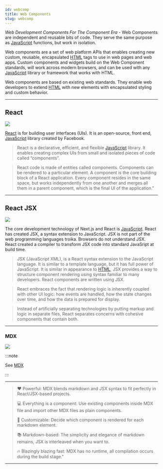 ```yaml
---
id: webcomp
title: Web Components
slug: webcomp
---
```


_Web Development Components For The Component Era_ - Web Components are independent and reusable bits of code. They serve the same purpose as [JavaScript](https://developer.mozilla.org/en-US/docs/Web/JavaScript) functions, but work in isolation.

Web  components are a set of web platform APIs that enables creating new custom, reusable, encapsulated [HTML](https://developer.mozilla.org/en-US/docs/Web/HTML) tags to use in web pages and web apps. Custom components and widgets build on the Web Component standards, will work across modern browsers, and can be used with any [JavaScript](https://developer.mozilla.org/en-US/docs/Web/JavaScript) library or framework that works with HTML.

Web components are based on existing web standards. They enable web developers to extend [HTML](https://developer.mozilla.org/en-US/docs/Web/HTML) with new elements with encapsulated styling and custom behavior.

---

## React


<img src="/img/reactLogo.png" height={120} width={100} />


[React](https://reactjs.org/) is for building user interfaces (UIs). It is an open-source, front end, [JavaScript](https://developer.mozilla.org/en-US/docs/Web/JavaScript) library created by Facebook.

> React is a declarative, efficient, and flexible [JavaScript](https://developer.mozilla.org/en-US/docs/Web/JavaScript) library. It enables creating complex UIs from small and isolated pieces of code called “components”.

> React code is made of entities called components. Components can be rendered to a particular element. A component is the core building block of a React application. Every component resides in the same space, but works independently from one another and merges all them in a parent component, which is the final UI of the application."

---

## React JSX

<img src="/img/jsxlogo.png" height={100} width={100} />

The core development technology of Next.js and React is [JavaScript](https://developer.mozilla.org/en-US/docs/Web/JavaScript). React has created JSX, a syntax extension to JavaScript. JSX is not part of the web programming languages troika. Browsers do not understand JSX. React created a compiler to transform JSX code into standard JavaSript
at build time.

> JSX (JavaScript XML), is a React syntax extension to the JavaScript language. It is similar to a template language, but it has full power of JavaScript. It is similar in appearance to [HTML](https://developer.mozilla.org/en-US/docs/Web/HTML), JSX provides a way to structure component rendering using syntax familiar to many developers. React components are written using JSX.

> React embraces the fact that rendering logic is inherently coupled with other UI logic: how events are handled, how the state changes over time, and how the data is prepared for display.

> Instead of artificially separating technologies by putting markup and logic in separate files, React separates concerns with cohesive components that contain both.

---

### MDX

<img src="/img/mdxLogo.png" height={100} width={200} />

:::note

See [MDX](programming#mdx)

:::

---

> ❤️ Powerful: MDX blends markdown and JSX syntax to fit perfectly in React/JSX-based projects.
>
> 💻 Everything is a component: Use existing components inside MDX file and import other MDX files as plain components.
>
> 🔧 Customizable: Decide which component is rendered for each markdown element.
>
> 📚 Markdown-based: The simplicity and elegance of markdown remains, JSX is interleaved when you want to.
>
> 🔥 Blazingly blazing fast: MDX has no runtime, all compilation occurs during the build stage."

---
